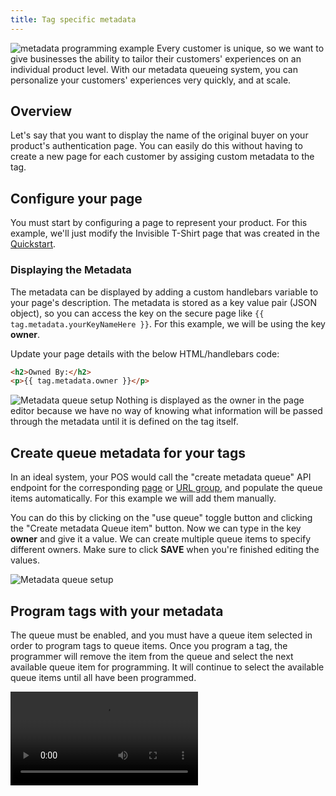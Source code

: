 ```yaml
---
title: Tag specific metadata
---
```

<Frame>
	<img
		src='/images/gifs/metadata-queue-example.gif'
		alt='metadata programming example'
	/>
</Frame>
Every customer is unique, so we want to give businesses the ability to tailor their customers' experiences on an individual product level.
With our metadata queueing system, you can personalize your customers' experiences very quickly, and at scale.

## Overview
Let's say that you want to display the name of the original buyer on your product's authentication page.
You can easily do this without having to create a new page for each customer by assiging custom metadata to the tag.

<Steps>
  <Step title="Configure your page or URL group"/>
  <Step title="Queue metadata for your tags"/>
  <Step title="Program metadata into your tags"/>
</Steps>

## Configure your page
You must start by configuring a page to represent your product.
For this example, we'll just modify the Invisible T-Shirt page that was created in the <a href='/example/quickstart'>Quickstart</a>.

### Displaying the Metadata
The metadata can be displayed by adding a custom handlebars variable to your page's description.
The metadata is stored as a key value pair (JSON object), so you can access the key on the secure page like `{{ tag.metadata.yourKeyNameHere }}`.
For this example, we will be using the key **owner**.

Update your page details with the below HTML/handlebars code:
```html
<h2>Owned By:</h2>
<p>{{ tag.metadata.owner }}</p>
```

<Frame>
	<img
		src='/images/screenshots/pagebuilder-owner-setup.png'
		alt='Metadata queue setup'
	/>
</Frame>
<Note>
Nothing is displayed as the owner in the page editor because we have no way of knowing what information will be passed through the metadata until it is defined on the tag itself. 
</Note>


## Create queue metadata for your tags
In an ideal system, your POS would call the "create metadata queue" API endpoint for the corresponding <a href="http://localhost:3000/api-reference/endpoints/pages/queue/create" target="_blank">page</a> or <a href="http://localhost:3000/api-reference/endpoints/url-groups/queue/create" target="_blank">URL group</a>, and populate the queue items automatically.
For this example we will add them manually.

You can do this by clicking on the "use queue" toggle button and clicking the "Create metadata Queue item" button.
Now we can type in the key **owner** and give it a value.
We can create multiple queue items to specify different owners.
Make sure to click **SAVE** when you're finished editing the values.
<Frame>
	<img
		src='/images/gifs/add-queue-items.gif'
		alt='Metadata queue setup'
	/>
</Frame>


## Program tags with your metadata
The queue must be enabled, and you must have a queue item selected in order to program tags to queue items.
Once you program a tag, the programmer will remove the item from the queue and select the next available queue item for programming.
It will continue to select the available queue items until all have been programmed.

<Frame>
	<video
		src='https://storage.googleapis.com/eternity-cdn-bucket-dev/prod/videos/programming-tags-for-queue.mp4'
		autoPlay
		loop
		controls={false}
	/>
</Frame>
<Note>
If a tag is deprogrammed, the queue item will be placed back into the queue
</Note>

## Testing
Now you should be able to read the tag and see their owners.

<Frame>
	<video
		src='https://storage.googleapis.com/eternity-cdn-bucket-dev/prod/videos/metadata-client-demo-screenrecording.mp4'
		autoPlay
		loop
		style={{ padding: '0 30%' }}
		controls={false}
	/>
</Frame>

### Verifying metadata in the programmer
You can also read the tag in the programmer to confirm that the metadata was assigned correctly
<Frame>
	<img
		src='/images/gifs/read-tag-metadata.gif'
		alt='Read nfc tag metadata'
	/>
</Frame>